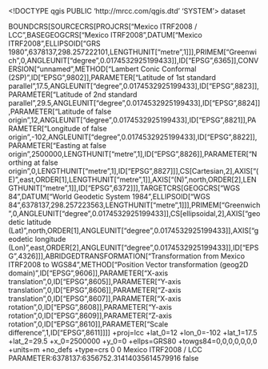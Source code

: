 <!DOCTYPE qgis PUBLIC 'http://mrcc.com/qgis.dtd' 'SYSTEM'>
<qgis version="3.28.0-Firenze">
  <identifier></identifier>
  <parentidentifier></parentidentifier>
  <language></language>
  <type>dataset</type>
  <title></title>
  <abstract></abstract>
  <links/>
  <fees></fees>
  <encoding></encoding>
  <crs>
    <spatialrefsys nativeFormat="Wkt">
      <wkt>BOUNDCRS[SOURCECRS[PROJCRS["Mexico ITRF2008 / LCC",BASEGEOGCRS["Mexico ITRF2008",DATUM["Mexico ITRF2008",ELLIPSOID["GRS 1980",6378137,298.257222101,LENGTHUNIT["metre",1]]],PRIMEM["Greenwich",0,ANGLEUNIT["degree",0.0174532925199433]],ID["EPSG",6365]],CONVERSION["unnamed",METHOD["Lambert Conic Conformal (2SP)",ID["EPSG",9802]],PARAMETER["Latitude of 1st standard parallel",17.5,ANGLEUNIT["degree",0.0174532925199433],ID["EPSG",8823]],PARAMETER["Latitude of 2nd standard parallel",29.5,ANGLEUNIT["degree",0.0174532925199433],ID["EPSG",8824]],PARAMETER["Latitude of false origin",12,ANGLEUNIT["degree",0.0174532925199433],ID["EPSG",8821]],PARAMETER["Longitude of false origin",-102,ANGLEUNIT["degree",0.0174532925199433],ID["EPSG",8822]],PARAMETER["Easting at false origin",2500000,LENGTHUNIT["metre",1],ID["EPSG",8826]],PARAMETER["Northing at false origin",0,LENGTHUNIT["metre",1],ID["EPSG",8827]]],CS[Cartesian,2],AXIS["(E)",east,ORDER[1],LENGTHUNIT["metre",1]],AXIS["(N)",north,ORDER[2],LENGTHUNIT["metre",1]],ID["EPSG",6372]]],TARGETCRS[GEOGCRS["WGS 84",DATUM["World Geodetic System 1984",ELLIPSOID["WGS 84",6378137,298.257223563,LENGTHUNIT["metre",1]]],PRIMEM["Greenwich",0,ANGLEUNIT["degree",0.0174532925199433]],CS[ellipsoidal,2],AXIS["geodetic latitude (Lat)",north,ORDER[1],ANGLEUNIT["degree",0.0174532925199433]],AXIS["geodetic longitude (Lon)",east,ORDER[2],ANGLEUNIT["degree",0.0174532925199433]],ID["EPSG",4326]]],ABRIDGEDTRANSFORMATION["Transformation from Mexico ITRF2008 to WGS84",METHOD["Position Vector transformation (geog2D domain)",ID["EPSG",9606]],PARAMETER["X-axis translation",0,ID["EPSG",8605]],PARAMETER["Y-axis translation",0,ID["EPSG",8606]],PARAMETER["Z-axis translation",0,ID["EPSG",8607]],PARAMETER["X-axis rotation",0,ID["EPSG",8608]],PARAMETER["Y-axis rotation",0,ID["EPSG",8609]],PARAMETER["Z-axis rotation",0,ID["EPSG",8610]],PARAMETER["Scale difference",1,ID["EPSG",8611]]]]</wkt>
      <proj4>+proj=lcc +lat_0=12 +lon_0=-102 +lat_1=17.5 +lat_2=29.5 +x_0=2500000 +y_0=0 +ellps=GRS80 +towgs84=0,0,0,0,0,0,0 +units=m +no_defs +type=crs</proj4>
      <srsid>0</srsid>
      <srid>0</srid>
      <authid></authid>
      <description>Mexico ITRF2008 / LCC</description>
      <projectionacronym></projectionacronym>
      <ellipsoidacronym>PARAMETER:6378137:6356752.31414035614579916</ellipsoidacronym>
      <geographicflag>false</geographicflag>
    </spatialrefsys>
  </crs>
  <extent/>
</qgis>
